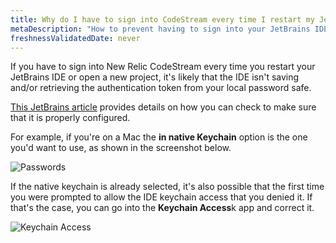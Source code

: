 ```yaml
---
title: Why do I have to sign into CodeStream every time I restart my JetBrains IDE?
metaDescription: "How to prevent having to sign into your JetBrains IDE every time you restart it."
freshnessValidatedDate: never
---
```




If you have to sign into New Relic CodeStream every time you restart your JetBrains IDE or open a new project, it's likely that the IDE isn't saving and/or retrieving the authentication token from your local password safe.

[This JetBrains article](https://www.jetbrains.com/help/idea/reference-ide-settings-password-safe.html) provides details on how you can check to make sure that it is properly configured.

For example, if you're on a Mac the <DNT>**in native Keychain**</DNT> option is the one you'd want to use, as shown in the screenshot below.

<img
  alt="Passwords"
  src={codestreamJetbrainsPasswordKeychain}
/>

If the native keychain is already selected, it's also possible that the first time you were prompted to allow the IDE keychain access that you denied it. If that's the case, you can go into the <DNT>**Keychain Access**</DNT>k app and correct it.

<img
  alt="Keychain Access"
  src={codestreamIntellijKeychainAccess}
/>
